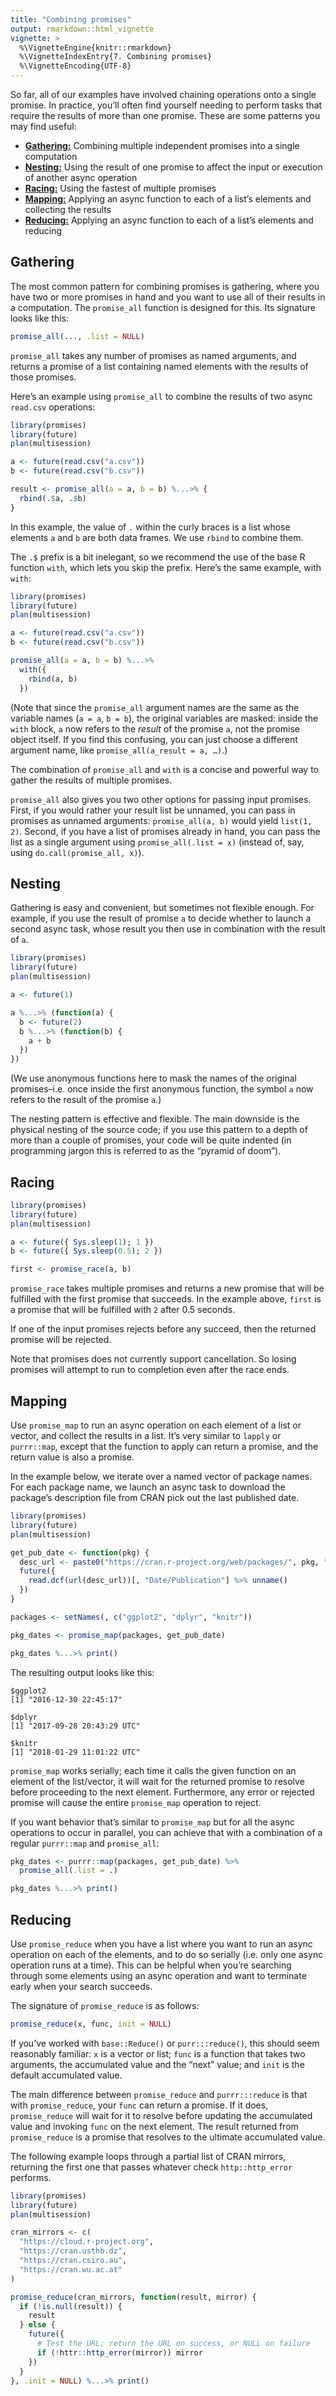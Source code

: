 ```yaml
---
title: "Combining promises"
output: rmarkdown::html_vignette
vignette: >
  %\VignetteEngine{knitr::rmarkdown}
  %\VignetteIndexEntry{7. Combining promises}
  %\VignetteEncoding{UTF-8}
---
```


So far, all of our examples have involved chaining operations onto a single promise. In practice, you'll often find yourself needing to perform tasks that require the results of more than one promise. These are some patterns you may find useful:

* [**Gathering:**](#gathering) Combining multiple independent promises into a single computation
* [**Nesting:**](#nesting) Using the result of one promise to affect the input or execution of another async operation
* [**Racing:**](#racing) Using the fastest of multiple promises
* [**Mapping:**](#mapping) Applying an async function to each of a list's elements and collecting the results
* [**Reducing:**](#reducing) Applying an async function to each of a list's elements and reducing

## Gathering

The most common pattern for combining promises is gathering, where you have two or more promises in hand and you want to use all of their results in a computation. The `promise_all` function is designed for this. Its signature looks like this:

```r
promise_all(..., .list = NULL)
```

`promise_all` takes any number of promises as named arguments, and returns a promise of a list containing named elements with the results of those promises.

Here's an example using `promise_all` to combine the results of two async `read.csv` operations:

```r
library(promises)
library(future)
plan(multisession)

a <- future(read.csv("a.csv"))
b <- future(read.csv("b.csv"))

result <- promise_all(a = a, b = b) %...>% {
  rbind(.$a, .$b)
}
```

In this example, the value of `.` within the curly braces is a list whose elements `a` and `b` are both data frames. We use `rbind` to combine them.

The `.$` prefix is a bit inelegant, so we recommend the use of the base R function `with`, which lets you skip the prefix. Here's the same example, with `with`:

```r
library(promises)
library(future)
plan(multisession)

a <- future(read.csv("a.csv"))
b <- future(read.csv("b.csv"))

promise_all(a = a, b = b) %...>%
  with({
    rbind(a, b)
  })
```

(Note that since the `promise_all` argument names are the same as the variable names (`a = a`, `b = b`), the original variables are masked: inside the `with` block, `a` now refers to the *result* of the promise `a`, not the promise object itself. If you find this confusing, you can just choose a different argument name, like `promise_all(a_result = a, …)`.)

The combination of `promise_all` and `with` is a concise and powerful way to gather the results of multiple promises.

`promise_all` also gives you two other options for passing input promises. First, if you would rather your result list be unnamed, you can pass in promises as unnamed arguments: `promise_all(a, b)` would yield `list(1, 2)`. Second, if you have a list of promises already in hand, you can pass the list as a single argument using `promise_all(.list = x)` (instead of, say, using `do.call(promise_all, x)`).

## Nesting

Gathering is easy and convenient, but sometimes not flexible enough. For example, if you use the result of promise `a` to decide whether to launch a second async task, whose result you then use in combination with the result of `a`.

```r
library(promises)
library(future)
plan(multisession)

a <- future(1)

a %...>% (function(a) {
  b <- future(2)
  b %...>% (function(b) {
    a + b
  })
})
```

(We use anonymous functions here to mask the names of the original promises--i.e. once inside the first anonymous function, the symbol `a` now refers to the result of the promise `a`.)

The nesting pattern is effective and flexible. The main downside is the physical nesting of the source code; if you use this pattern to a depth of more than a couple of promises, your code will be quite indented (in programming jargon this is referred to as the "pyramid of doom").

## Racing

```r
library(promises)
library(future)
plan(multisession)

a <- future({ Sys.sleep(1); 1 })
b <- future({ Sys.sleep(0.5); 2 })

first <- promise_race(a, b)
```

`promise_race` takes multiple promises and returns a new promise that will be fulfilled with the first promise that succeeds. In the example above, `first` is a promise that will be fulfilled with `2` after 0.5 seconds.

If one of the input promises rejects before any succeed, then the returned promise will be rejected.

Note that promises does not currently support cancellation. So losing promises will attempt to run to completion even after the race ends.

## Mapping

Use `promise_map` to run an async operation on each element of a list or vector, and collect the results in a list. It's very similar to `lapply` or `purrr::map`, except that the function to apply can return a promise, and the return value is also a promise.

In the example below, we iterate over a named vector of package names. For each package name, we launch an async task to download the package's description file from CRAN pick out the last published date.

```r
library(promises)
library(future)
plan(multisession)

get_pub_date <- function(pkg) {
  desc_url <- paste0("https://cran.r-project.org/web/packages/", pkg, "/DESCRIPTION")
  future({
    read.dcf(url(desc_url))[, "Date/Publication"] %>% unname()
  })
}

packages <- setNames(, c("ggplot2", "dplyr", "knitr"))

pkg_dates <- promise_map(packages, get_pub_date)

pkg_dates %...>% print()
```

The resulting output looks like this:

```
$ggplot2
[1] "2016-12-30 22:45:17"

$dplyr
[1] "2017-09-28 20:43:29 UTC"

$knitr
[1] "2018-01-29 11:01:22 UTC"
```

`promise_map` works serially; each time it calls the given function on an element of the list/vector, it will wait for the returned promise to resolve before proceeding to the next element. Furthermore, any error or rejected promise will cause the entire `promise_map` operation to reject.

If you want behavior that's similar to `promise_map` but for all the async operations to occur in parallel, you can achieve that with a combination of a regular `purrr::map` and `promise_all`:

```r
pkg_dates <- purrr::map(packages, get_pub_date) %>%
  promise_all(.list = .)

pkg_dates %...>% print()
```

## Reducing

Use `promise_reduce` when you have a list where you want to run an async operation on each of the elements, and to do so serially (i.e. only one async operation runs at a time). This can be helpful when you're searching through some elements using an async operation and want to terminate early when your search succeeds.

The signature of `promise_reduce` is as follows:

```r
promise_reduce(x, func, init = NULL)
```

If you've worked with `base::Reduce()` or `purr:::reduce()`, this should seem reasonably familiar: `x` is a vector or list; `func` is a function that takes two arguments, the accumulated value and the "next" value; and `init` is the default accumulated value.

The main difference between `promise_reduce` and `purrr:::reduce` is that with `promise_reduce`, your `func` can return a promise. If it does, `promise_reduce` will wait for it to resolve before updating the accumulated value and invoking `func` on the next element. The result returned from `promise_reduce` is a promise that resolves to the ultimate accumulated value.

The following example loops through a partial list of CRAN mirrors, returning the first one that passes whatever check `http::http_error` performs.

```r
library(promises)
library(future)
plan(multisession)

cran_mirrors <- c(
  "https://cloud.r-project.org",
  "https://cran.usthb.dz",
  "https://cran.csiro.au",
  "https://cran.wu.ac.at"
)

promise_reduce(cran_mirrors, function(result, mirror) {
  if (!is.null(result)) {
    result
  } else {
    future({
      # Test the URL; return the URL on success, or NULL on failure
      if (!httr::http_error(mirror)) mirror
    })
  }
}, .init = NULL) %...>% print()
```
